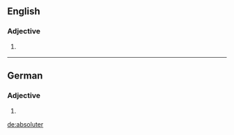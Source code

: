 ==English==

===Adjective===
{{head|en}}

# {{context|rare|lang=en}} {{en-comparative of|absolute}}

----

==German==

===Adjective===
{{head|de|adjective form}}

# {{inflected form of|absolut|lang=de}}

[[de:absoluter]]